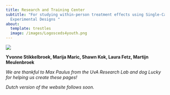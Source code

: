 ```yaml
---
title: Research and Training Center
subtitle: "For studying within-person treatment effects using Single-Case
  Experimental Designs "
about:
  template: trestles
  image: /images/Logosceds4youth.png
---
```

![](/images/Afbeelding2.png)

**Yvonne Stikkelbroek, Marija Maric, Shawn Kok, Laura Fetz, Martijn Meulenbroek**

_We are thankful to Max Paulus from the UvA Research Lab and dog Lucky for helping us create these pages!_ 

_Dutch version of the website follows soon._